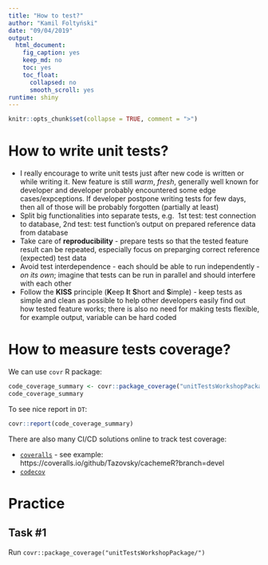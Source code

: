 ```yaml
---
title: "How to test?"
author: "Kamil Foltyński"
date: "09/04/2019"
output:
  html_document:
    fig_caption: yes
    keep_md: no
    toc: yes
    toc_float:
      collapsed: no
      smooth_scroll: yes
runtime: shiny
---
```


```r
knitr::opts_chunk$set(collapse = TRUE, comment = ">")
```

# How to write unit tests?

* I really encourage to write unit tests just after new code is written or while writing it. 
New feature is still _warm_, _fresh_, generally well known for developer 
and developer probably encountered some edge cases/expceptions. If developer postpone writing tests for few days, 
then all of those will be probably forgotten (partially at least) 
* Split big functionalities into separate tests, e.g. 
1st test: test connection to database, 
2nd test: test function's output on prepared reference data from database
* Take care of **reproducibility** - prepare tests so that the tested feature result can be repeated, 
especially focus on preparging correct reference (expected) test data
* Avoid test interdependence - each should be able to run independently - _on its own_; 
imagine that tests can be run in parallel and should interfere with each other
* Follow the **KISS** principle (**K**eep **I**t **S**hort and **S**imple) - keep tests as simple and clean as possible 
to help other developers easily find out how tested feature works; there is also no need for making tests flexible, for example output, variable can be hard coded

# How to measure tests coverage?

We can use `covr` R package:

```r
code_coverage_summary <- covr::package_coverage("unitTestsWorkshopPackage/")
code_coverage_summary
```

To see nice report in `DT`:


```r
covr::report(code_coverage_summary)
```

There are also many CI/CD solutions online to track test coverage:

* [`coveralls`](https://coveralls.io) - see example: https://coveralls.io/github/Tazovsky/cachemeR?branch=devel
* [`codecov`](https://codecov.io)

# Practice 

## Task #1

Run `covr::package_coverage("unitTestsWorkshopPackage/")`
